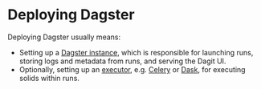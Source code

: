 
<DynamicMetaTags
  title="Deploying Dagster | Dagster"
  description="Dagster is flexible. It is designed to deploy to the cloud and run on the executor of your choice."
/>

# Deploying Dagster

Deploying Dagster usually means:

- Setting up a [Dagster instance](/overview/instances/dagster-instance), which is responsible for launching runs, storing logs and metadata from runs, and serving the Dagit UI.
- Optionally, setting up an [executor](/overview/run-launchers-executors/executor), e.g. [Celery](/deploying/celery) or [Dask](/deploying/dask), for executing solids within runs.

